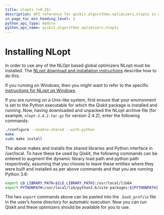 ```yaml
---
title: nlopts (v0.25)
description: API reference for qiskit.algorithms.optimizers.nlopts in qiskit v0.25
in_page_toc_min_heading_level: 2
python_api_type: module
python_api_name: qiskit.algorithms.optimizers.nlopts
---
```


<span id="module-qiskit.algorithms.optimizers.nlopts" />

<span id="qiskit-algorithms-optimizers-nlopts" />

<span id="id1" />

# Installing NLopt

In order to use any of the NLOpt based global optimizers NLopt must be installed. The [NLopt download and installation instructions](https://nlopt.readthedocs.io/en/latest/#download-and-installation) describe how to do this.

If you running on Windows, then you might want to refer to the specific [instructions for NLopt on Windows](https://nlopt.readthedocs.io/en/latest/NLopt_on_Windows/).

If you are running on a Unix-like system, first ensure that your environment is set to the Python executable for which the Qiskit package is installed and running. Now, having downloaded and unpacked the NLopt archive file (for example, `nlopt-2.4.2.tar.gz` for version 2.4.2), enter the following commands:

```sh
./configure --enable-shared --with-python
make
sudo make install
```

The above makes and installs the shared libraries and Python interface in /usr/local. To have these be used by Qiskit, the following commands can be entered to augment the dynamic library load path and python path respectively, assuming that you choose to leave these entities where they were built and installed as per above commands and that you are running Python 3.6:

```sh
export LD_LIBRARY_PATH=${LD_LIBRARY_PATH}:/usr/local/lib64
export PYTHONPATH=/usr/local/lib/python3.6/site-packages:${PYTHONPATH}
```

The two `export` commands above can be pasted into the `.bash_profile` file in the user’s home directory for automatic execution. Now you can run Qiskit and these optimizers should be available for you to use.

